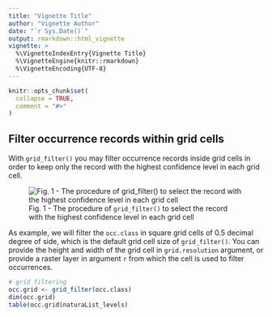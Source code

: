 ```yaml
---
title: "Vignette Title"
author: "Vignette Author"
date: "`r Sys.Date()`"
output: rmarkdown::html_vignette
vignette: >
  %\VignetteIndexEntry{Vignette Title}
  %\VignetteEngine{knitr::rmarkdown}
  %\VignetteEncoding{UTF-8}
---
```


```r
knitr::opts_chunk$set(
  collapse = TRUE,
  comment = "#>"
)
```
## Filter occurrence records within grid cells

With `grid_filter()` you may filter occurrence records inside grid cells in order to keep only the record with the highest confidence level in each grid cell.

![Fig. 1 - The procedure of `grid_filter()` to select the record with the highest confidence level in each grid cell](../vignettes/grid_filter.png)

As example, we will filter the `occ.class` in square grid cells of 0.5 decimal degree of side, which is the default grid cell size of `grid_filter()`. You can provide the height and width of the grid cell in `grid.resolution` argument, or provide a raster layer in argument `r` from which the cell is used to filter occurrences.

```r
# grid filtering
occ.grid <- grid_filter(occ.class)
dim(occ.grid)
table(occ.grid$naturaList_levels)
```
